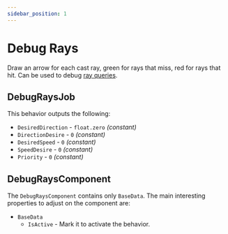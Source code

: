 ```yaml
---
sidebar_position: 1
---
```


# Debug Rays

Draw an arrow for each cast ray, green for rays that miss, red for rays that hit. Can be used to debug [ray queries](/docs/documentation-core/queries/ray_queries/overview).


## DebugRaysJob

This behavior outputs the following: 
- `DesiredDirection` - `float.zero` *(constant)*
- `DirectionDesire` - `0` *(constant)*
- `DesiredSpeed` - `0` *(constant)*
- `SpeedDesire` - `0` *(constant)*
- `Priority` -  `0` *(constant)*

## DebugRaysComponent

The `DebugRaysComponent` contains only `BaseData`. The main interesting properties to adjust on the component are:

- `BaseData`
    - `IsActive` - Mark it to activate the behavior.